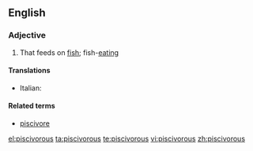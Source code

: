 ==English==

===Adjective===
{{en-adj}}

# {{especially|of birds}} That feeds on [[fish]]; fish-[[eating]]

====Translations====
{{trans-top}}
* Italian: {{t-|it|piscivoro}}
{{trans-mid}}

{{trans-bottom}}

====Related terms====
*[[piscivore]]

[[el:piscivorous]]
[[ta:piscivorous]]
[[te:piscivorous]]
[[vi:piscivorous]]
[[zh:piscivorous]]